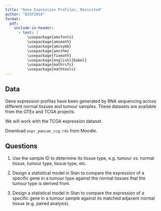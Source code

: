 ```yaml
---
title: "Gene Expression Profiles, Revisited"
author: "BIOF2014"
format:
  pdf:
    include-in-header:
      - text: |
          \usepackage{amsfonts}
          \usepackage{amsmath}
          \usepackage{amssymb}
          \usepackage{amsthm}
          \usepackage{fixmath}
          \usepackage[english]{babel}
          \usepackage{mathrsfs}
          \usepackage{mathtools}
---
```


## Data

Gene expression profiles have been generated by RNA sequencing across
different normal tissues and tumour samples. These datasets are
available from the GTEx and TCGA projects.

We will work with the TCGA expression dataset.

Download `expr_pancan_ccg.rds` from Moodle.


## Questions

1. Use the sample ID to determine its tissue type, e.g. tumour vs.
   normal tissue, tumour type, tissue type, etc.
   
2. Design a statistical model in Stan to compare the expression of a 
   specific gene in a tumour type against the normal tissues that 
   the tumour type is derived from.

3. Design a statistical model in Stan to compare the expression of a 
   specific gene in a tumour sample against its matched adjacent
   normal tissue (e.g. paired analysis).
